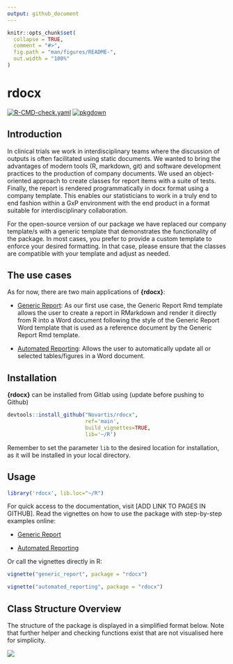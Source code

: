 ```yaml
---
output: github_document
---
```


<!-- README.md is generated from README.Rmd. Please edit that file -->

```r
knitr::opts_chunk$set(
  collapse = TRUE,
  comment = "#>",
  fig.path = "man/figures/README-",
  out.width = "100%"
)
```

# rdocx

<!-- badges: start -->
[![R-CMD-check.yaml](https://github.com/Novartis/rdocx/actions/workflows/check_package.yml/badge.svg)](https://github.com/Novartis/rdocx/actions/workflows/check_package.yml)
[![pkgdown](https://github.com/Novartis/rdocx/actions/workflows/pkgdown.yml/badge.svg)](https://github.com/Novartis/rdocx/actions/workflows/pkgdown.yml)
<!-- badges: end -->


## Introduction

In clinical trials we work in interdisciplinary teams where the discussion of outputs is often facilitated using static documents. We wanted to bring the advantages of modern tools (R, markdown, git) and software development practices to the production of company documents. We used an object-oriented approach to create classes for report items with a suite of tests. Finally, the report is rendered programmatically in docx format using a company template. This enables our statisticians to work in a truly end to end fashion within a GxP environment with the end product in a format suitable for interdisciplinary collaboration.

For the open-source version of our package we have replaced our company template/s with a generic template that demonstrates the functionality of the package. In most cases, you prefer to provide a custom template to enforce your desired formatting. In that case, please ensure that the classes are compatible with your template and adjust as needed. 

## The use cases

As for now, there are two main applications of **{rdocx}**:

-   [Generic Report](ADD LINK): As our first use case, the Generic Report Rmd template allows the user to create a report in RMarkdown and render it directly from R into a Word document following the style of the Generic Report Word template that is used as a reference document by the Generic Report Rmd template.

-   [Automated Reporting](ADD LINK): Allows the user to automatically update all or selected tables/figures in a Word document.

## Installation

**{rdocx}** can be installed from Gitlab using (update before pushing to Github)

```r
devtools::install_github("Novartis/rdocx",
                         ref='main',
                         build_vignettes=TRUE,
                         lib='~/R')
```

Remember to set the parameter `lib` to the desired location for installation, as 
it will be installed in your local directory.

## Usage

```r
library('rdocx', lib.loc="~/R")
```

For quick access to the documentation, visit [ADD LINK TO PAGES IN GITHUB]. Read the vignettes on how to use the package with step-by-step examples online:

-   [Generic Report](ADD LINK) 

-   [Automated Reporting](ADD LINK)


Or call the vignettes directly in R:

```r
vignette("generic_report", package = "rdocx")
```

```r
vignette("automated_reporting", package = "rdocx")
```


## Class Structure Overview

The structure of the package is displayed in a simplified format below. Note that 
further helper and checking functions exist that are not visualised here for simplicity.

![](https://mermaid.ink/img/pako:eNqtlVFr2zAQx7-K0dPG2n6A0JeywR432j4axEW-2AJZ8qRTXVPy3SdbTuLIclhhDgRb99Pp_n-d7A8mTIVsx4QC535IqC20pS7C9RM1WimesTOWisf7--JVksLfUOMW8L0BXaMy9Svs1Sb1JEi-SRpuQi-y1kDeoltgT55MC4RVBKWuJzY8KRD4y1PnyRWRva6leHx4SIaeTR_JZKkJTcbObPyfzEqK_oihY6mXTKbiC5gmPPt7YsbrmyM7TrNTAk4js45W2IGlFjWtY458NWxNjEHt2z3aXDSY4Nbjb2idNDpTR9C6Ht17xyeJi9BB4TtNfovTtnC6bHXCuPN-rKAaZ1d4F6z78nXT3qQjlh5DVXFr-tPkS96R_OeUoUtyO5f3ZNPCvhm47_KT-gaIR7-qRVRjvyhyWWDa2_9D9Pps5FRraD_Zp4nka1FpEVcvkdz6MAPrSAtSc_DUGMvzVUZiTsDzW_FH3M4xxjcy3DZ5qTJ5s2VkErYBIeSVEe_8IBXmyzExRTgj1GSsNyLM1aBuZBjabHQUI6Cj0MvhbBoesKuOiq3MQSk-17BSPf7YHWvRBuOr8DGadJaMGgxLsV24rfAAXlHJSn0MaHDevAxasB1Zj3fMGl83bHcA5cJTXHL-mEXk-BeGPjNY?type=png)
